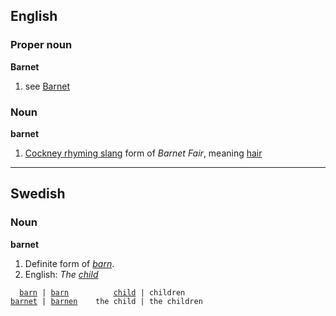 ==English==

===Proper noun===
'''Barnet'''
# see [[Barnet]]
===Noun===
'''barnet'''
# [[Cockney rhyming slang]] form of ''Barnet Fair'', meaning [[hair]]

----

==Swedish==
===Noun===
'''barnet'''
# Definite form of ''[[barn]]''.
# English: ''The [[child]]''


   [[barn]] | [[barn]]          [[child]] | children
 [[barnet]] | [[barnen]]    the child | the children